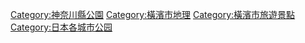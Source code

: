 {{Commonscat|Parks in Yokohama}}

[[Category:神奈川縣公園|Category:神奈川縣公園]]
[[Category:橫濱市地理|Category:橫濱市地理]]
[[Category:橫濱市旅遊景點|Category:橫濱市旅遊景點]]
[[Category:日本各城市公园|Category:日本各城市公园]]
